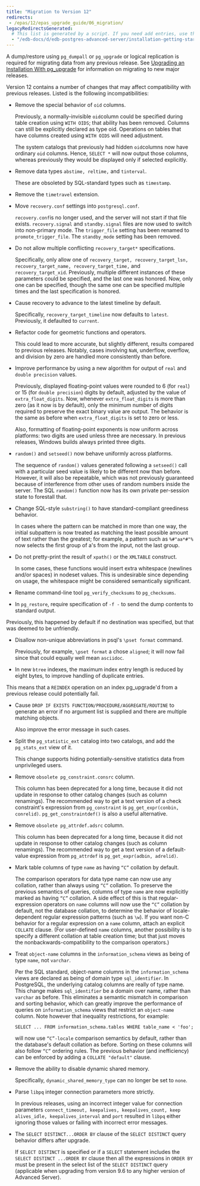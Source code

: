```yaml
---
title: "Migration to Version 12"
redirects:
 - /epas/12/epas_upgrade_guide/06_migration/
legacyRedirectsGenerated:
  # This list is generated by a script. If you need add entries, use the `legacyRedirects` key.
  - "/edb-docs/d/edb-postgres-advanced-server/installation-getting-started/upgrade-guide/12/EDB_Postgres_Advanced_Server_Upgrade_Guide.1.18.html"
---
```


A dump/restore using `pg_dumpall` or `pg_upgrade` or logical replication is required for migrating data from any previous release. See [Upgrading an Installation With pg_upgrade](03_upgrading_an_installation_with_pg_upgrade/#upgrading_an_installation_with_pg_upgrade) for information on migrating to new major releases.

Version 12 contains a number of changes that may affect compatibility with previous releases. Listed is the following incompatibilities:

-   Remove the special behavior of `oid` columns.

    Previously, a normally-invisible `oid`column could be specified during table creation using `WITH OIDS`; that ability has been removed. Columns can still be explicitly declared as type oid. Operations on tables that have columns created using `WITH OIDS` will need adjustment.

    The system catalogs that previously had hidden `oid`columns now have ordinary `oid` columns. Hence, `SELECT *` will now output those columns, whereas previously they would be displayed only if selected explicitly.

-   Remove data types `abstime, reltime,` and `tinterval`.

    These are obsoleted by SQL-standard types such as `timestamp`.

-  Remove the `timetravel` extension.

-   Move `recovery.conf` settings into `postgresql.conf`.

    `recovery.conf`is no longer used, and the server will not start if that file exists. `recovery.signal` and `standby.signal` files are now used to switch into non-primary mode. The `trigger_file` setting has been renamed to `promote_trigger_file`. The `standby_mode` setting has been removed. 
    
-   Do not allow multiple conflicting `recovery_target*` specifications.

    Specifically, only allow one of `recovery_target, recovery_target_lsn, recovery_target_name, recovery_target_time,` and `recovery_target_xid`. Previously, multiple different instances of these parameters could be specified, and the last one was honored. Now, only one can be specified, though the same one can be specified multiple times and the last specification is honored.
    
-   Cause recovery to advance to the latest timeline by default.

    Specifically, `recovery_target_timeline` now defaults to `latest`. Previously, it defaulted to `current`.

-   Refactor code for geometric functions and operators.

    This could lead to more accurate, but slightly different, results compared to previous releases. Notably, cases involving `NaN`, underflow, overflow, and division by zero are handled more consistently than before.

-  Improve performance by using a new algorithm for output of `real` and `double precision` values. 

    Previously, displayed floating-point values were rounded to 6 (for `real`) or 15 (for `double precision`) digits by default, adjusted by the value of `extra_float_digits`. Now, whenever `extra_float_digits` is more than zero (as it now is by default), only the minimum number of digits required to preserve the exact binary value are output. The behavior is the same as before when `extra_float_digits` is set to zero or less. 
    
    Also, formatting of floating-point exponents is now uniform across platforms: two digits are used unless three are necessary. In previous releases, Windows builds always printed three digits.

-  `random()` and `setseed()` now behave uniformly across platforms.

    The sequence of `random()` values generated following a `setseed()` call with a particular seed value is likely to be different now than before. However, it will also be repeatable, which was not previously guaranteed because of interference from other uses of random numbers inside the server. The SQL `random()` function now has its own private per-session state to forestall that.

-   Change SQL-style `substring()` to have standard-compliant greediness behavior.

    In cases where the pattern can be matched in more than one way, the initial subpattern is now treated as matching the least possible amount of text rather than the greatest; for example, a pattern such as `%#"aa*#"%` now selects the first group of a's from the input, not the last group.

-   Do not pretty-print the result of `xpath()` or the `XMLTABLE` construct.

    In some cases, these functions would insert extra whitespace (newlines and/or spaces) in nodeset values. This is undesirable since depending on usage, the whitespace might be considered semantically significant.

- Rename command-line tool `pg_verify_checksums` to `pg_checksums`.

-   In `pg_restore`, require specification of `-f -` to send the dump contents to standard output.

   Previously, this happened by default if no destination was specified, but that was deemed to be unfriendly.

-  Disallow non-unique abbreviations in psql's `\pset format` command.

   Previously, for example, `\pset format` a chose `aligned`; it will now fail since that could equally well mean `asciidoc`.

-   In new `btree` indexes, the maximum index entry length is reduced by eight bytes, to improve handling of duplicate entries.

   This means that a `REINDEX` operation on an index pg_upgrade'd from a previous release could potentially fail.

-  Cause `DROP IF EXISTS FUNCTION/PROCEDURE/AGGREGATE/ROUTINE` to generate an error if no argument list is supplied and there are multiple matching objects.

   Also improve the error message in such cases.

-  Split the `pg_statistic_ext` catalog into two catalogs, and add the `pg_stats_ext` view of it.

   This change supports hiding potentially-sensitive statistics data from unprivileged users.

-  Remove `obsolete pg_constraint.consrc` column.

   This column has been deprecated for a long time, because it did not update in response to other catalog changes (such as column renamings). The recommended way to get a text version of a check constraint's expression from `pg_constraint` is `pg_get_expr(conbin, conrelid)`. `pg_get_constraintdef()` is also a useful alternative.

-  Remove `obsolete pg_attrdef.adsrc` column.

   This column has been deprecated for a long time, because it did not update in response to other catalog changes (such as column renamings). The recommended way to get a text version of a default-value expression from `pg_attrdef` is `pg_get_expr(adbin, adrelid)`.

-  Mark table columns of type `name` as having `“C”` collation by default.

   The comparison operators for data type name can now use any collation, rather than always using `“C”` collation. To preserve the previous semantics of queries, columns of type `name` are now explicitly marked as having `“C”` collation. A side effect of this is that regular-expression operators on `name` columns will now use the `“C”` collation by default, not the database collation, to determine the behavior of locale-dependent regular expression patterns (such as `\w`). If you want non-C behavior for a regular expression on a `name` column, attach an explicit `COLLATE` clause. (For user-defined `name` columns, another possibility is to specify a different collation at table creation time; but that just moves the nonbackwards-compatibility to the comparison operators.)

- Treat `object-name` columns in the `information_schema` views as being of type `name`, not `varchar`.

   Per the SQL standard, object-name columns in the `information_schema` views are declared as being of domain type `sql_identifier`. In PostgreSQL, the underlying catalog columns are really of type name. This change makes `sql_identifier` be a domain over name, rather than `varchar` as before. This eliminates a semantic mismatch in comparison and sorting behavior, which can greatly improve the performance of queries on `information_schema` views that restrict an `object-name` column. Note however that inequality restrictions, for example:

  `SELECT ... FROM information_schema.tables WHERE table_name < 'foo';`

   will now use `“C”-locale` comparison semantics by default, rather than the database's default collation as before. Sorting on these columns will also follow `“C”` ordering rules. The previous behavior (and inefficiency) can be enforced by adding a `COLLATE "default"` clause.

- Remove the ability to disable dynamic shared memory.

   Specifically, `dynamic_shared_memory_type` can no longer be set to `none`.

-  Parse `libpq` integer connection parameters more strictly.

   In previous releases, using an incorrect integer value for connection parameters `connect_timeout, keepalives, keepalives_count, keep alives_idle, keepalives_interval` and `port` resulted in `libpq` either ignoring those values or failing with incorrect error messages.

-  The `SELECT DISTINCT...ORDER BY` clause of the `SELECT DISTINCT` query behavior differs after upgrade.

   If `SELECT DISTINCT` is specified or if a `SELECT` statement includes the `SELECT DISTINCT ...ORDER BY` clause then all the expressions in `ORDER BY` must be present in the select list of the `SELECT DISTINCT` query (applicable when upgrading from version 9.6 to any higher version of Advanced Server).